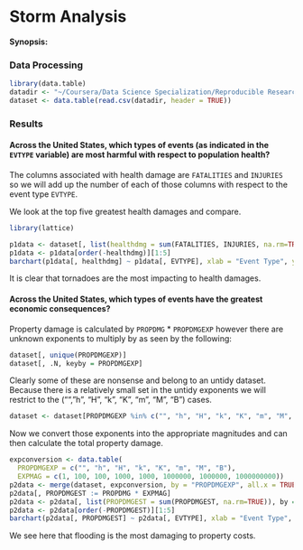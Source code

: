 Storm Analysis 
===============

**Synopsis:**

### Data Processing

```r
library(data.table)
datadir <- "~/Coursera/Data Science Specialization/Reproducible Research/Project 2/repdata-data-StormData.csv"
dataset <- data.table(read.csv(datadir, header = TRUE))
```

### Results

#### Across the United States, which types of events (as indicated in the `EVTYPE` variable) are most harmful with respect to population health?

The columns associated with health damage are `FATALITIES` and `INJURIES` so we will add up the number of each of those columns with respect to the event type `EVTYPE`.

We look at the top five greatest health damages and compare.

```r
library(lattice)

p1data <- dataset[, list(healthdmg = sum(FATALITIES, INJURIES, na.rm=TRUE)), by = EVTYPE]
p1data <- p1data[order(-healthdmg)][1:5]
barchart(p1data[, healthdmg] ~ p1data[, EVTYPE], xlab = "Event Type", ylab = "Number of Casualties", main = "Population Casualties by Event Type")
```

It is clear that tornadoes are the most impacting to health damages.


#### Across the United States, which types of events have the greatest economic consequences?

Property damage is calculated by `PROPDMG` * `PROPDMGEXP` however there are unknown exponents to multiply by as seen by the following:
```r
dataset[, unique(PROPDMGEXP)]
dataset[, .N, keyby = PROPDMGEXP]
```

Clearly some of these are nonsense and belong to an untidy dataset. Because there is a relatively small set in the untidy exponents we will restrict to the ("", "h", "H", "k", "K", "m", "M", "B") cases.

```r
dataset <- dataset[PROPDMGEXP %in% c("", "h", "H", "k", "K", "m", "M", "B")]
```

Now we convert those exponents into the appropriate magnitudes and can then calculate the total property damage.

```r
expconversion <- data.table(
  PROPDMGEXP = c("", "h", "H", "k", "K", "m", "M", "B"), 
  EXPMAG = c(1, 100, 100, 1000, 1000, 1000000, 1000000, 1000000000))
p2data <- merge(dataset, expconversion, by = "PROPDMGEXP", all.x = TRUE)
p2data[, PROPDMGEST := PROPDMG * EXPMAG]
p2data <- p2data[, list(PROPDMGEST = sum(PROPDMGEST, na.rm=TRUE)), by = EVTYPE]
p2data <- p2data[order(-PROPDMGEST)][1:5]
barchart(p2data[, PROPDMGEST] ~ p2data[, EVTYPE], xlab = "Event Type", ylab = "Damage Estimates ($)", main = "Damage Estimates by Event Type")
```

We see here that flooding is the most damaging to property costs.